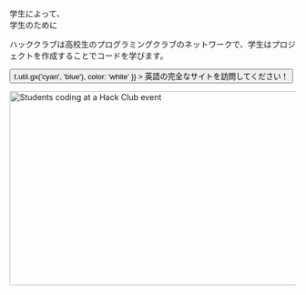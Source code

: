 
<Container variant="copy">

<Heading as="h1">
  学生によって、<br />
  学生のために
</Heading>

ハッククラブは高校生のプログラミングクラブのネットワークで、学生はプロジェクトを作成することでコードを学びます。

<p>
  <Button
    as="a"
    href="https://hackclub.com/?ref=fr"
    variant="ctaLg"
    sx={{
      backgroundImage: t => t.util.gx('cyan', 'blue'),
      color: 'white'
    }}
  >
    英語の完全なサイトを訪問してください！
  </Button>
</p>

<img
  alt="Students coding at a Hack Club event"
  src="https://cloud-lapsqbi7m-hack-club-bot.vercel.app/0assemble.jpg"
  width="512"
  height="341"
/>

</Container>
